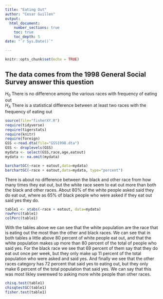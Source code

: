 ```yaml
---
title: "Eating Out"
author: "Cesar Guillen"
output: 
  html_document:
    number_sections: true
    toc: true
    toc_depth: 5
date: "`r Sys.Date()`"    
    
---
```


```r
knitr::opts_chunk$set(echo = TRUE)
```

## The data comes from the 1998 General Social Survey answer this question

$H_0$ There is no difference among the various races with frequency of eating out  
$H_A$ There is a statistical difference between at least two races with the frequency of eating out  


```r
source(file="fisherXY.R")
require(tidyverse)
require(tigerstats)
require(knitr)
require(foreign)
GSS <-read.dta(file="GSS1998.dta")
GSS <- droplevels(GSS)
mydata <- select(GSS,race,age,eatout)
mydata <- na.omit(mydata)
```


```r
barchartGC(~race + eatout,data=mydata)
barchartGC(~race + eatout,data=mydata, type="percent")

```

There is about no difference between the black and other race from how many times they eat out, but the white race seem to eat out more than both the black and other races. About 80% of the white people asked said they do eat out, where as 65% of black people who were asked if they eat out said yes they do. 


```r
table1 <- xtabs(~race + eatout, data=mydata)
rowPerc(table1)
colPerc(table1)
```

With the tables above we can see that the white population are the race that is eating out the most than the other and black races. We can see that in both tables a little above 80 percent of white people eat out, and that the white population makes up more than 80 percent of the total of people who said yes. For the black race we see that 69 percent of them say that they do eat out once per week, but they only make up 11 percent of the total population who were asked and said yes. And finally we see that the other races category has 72 percent that said yes to eating out, but they only make 6 percent of the total population that said yes. We can say that this was most likley swerewed to asking more white people than other races. 

```r
chisq.test(table1)
chisqtestGC(table1)
fisher.test(table1)
```



